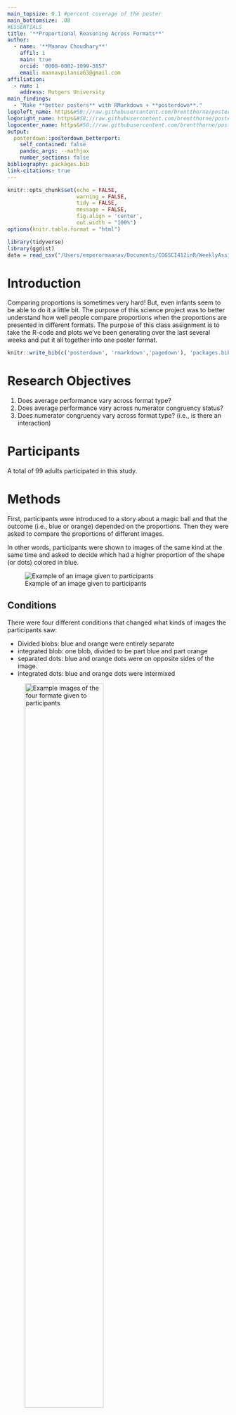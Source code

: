 ```yaml
---
main_topsize: 0.1 #percent coverage of the poster
main_bottomsize: .08
#ESSENTIALS
title: '**Proportional Reasoning Across Formats**'
author:
  - name: '**Maanav Choudhary**'
    affil: 1
    main: true
    orcid: '0000-0002-1099-3857'
    email: maanavpilania63@gmail.com
affiliation:
  - num: 1
    address: Rutgers University
main_findings:
  - "Make **better posters** with RMarkdown + **posterdown**."
logoleft_name: https&#58;//raw.githubusercontent.com/brentthorne/posterdown/master/images/betterhexlogo.png
logoright_name: https&#58;//raw.githubusercontent.com/brentthorne/posterdown/master/images/betterhexlogo.png
logocenter_name: https&#58;//raw.githubusercontent.com/brentthorne/posterdown/master/images/qr-code-black.png
output: 
  posterdown::posterdown_betterport:
    self_contained: false
    pandoc_args: --mathjax
    number_sections: false
bibliography: packages.bib
link-citations: true
---
```


```r
knitr::opts_chunk$set(echo = FALSE,
                      warning = FALSE,
                      tidy = FALSE,
                      message = FALSE,
                      fig.align = 'center',
                      out.width = "100%")
options(knitr.table.format = "html") 
```

```r
library(tidyverse)
library(ggdist)
data = read_csv("/Users/emperormaanav/Documents/COGSCI412inR/WeeklyAssignments/Assignment9/data/MFIndD_probtask.csv")
```


# Introduction

Comparing proportions is sometimes very hard! But, even infants seem to be able to do it a little bit. The purpose of this science project was to better understand how well people compare proportions when the proportions are presented in different formats. The purpose of this class assignment is to take the R-code and plots we've been generating over the last several weeks and put it all together into one poster format.  

```r
knitr::write_bib(c('posterdown', 'rmarkdown','pagedown'), 'packages.bib')
```

# Research Objectives

1. Does average performance vary across format type?
2. Does average performance vary across numerator congruency status?
3. Does numerator congruency vary across format type? (i.e., is there an interaction)

# Participants
A total of 99 adults participated in this study.

# Methods

First, participants were introduced to a story about a magic ball and that the outcome (i.e., blue or orange) depended on the proportions. Then they were asked to compare the proportions of different images.

In other words, participants were shown to images of the same kind at the same time and asked to decide which had a higher proportion of the shape (or dots) colored in blue.

![Example of an image given to participants](/Users/emperormaanav/Documents/COGSCI412inR/WeeklyAssignments/Assignment10/Choudhary_WA10_files/images_WA10/Probtask_Trial.png)

## Conditions

There were four different conditions that changed what kinds of images the participants saw:

*
Divided blobs: blue and orange were entirely separate
*
integrated blob: one blob, divided to be part blue and part orange
*
separated dots: blue and orange dots were on opposite sides of the image.
*
integrated dots: blue and orange dots were intermixed

![Example images of the four formate given to participants](/Users/emperormaanav/Documents/COGSCI412inR/WeeklyAssignments/Assignment10/Choudhary_WA10_files/images_WA10/Probtask_Formats.png){#id .class width=65% height=65%}


**_Now on to the results!_**

# Results

1. Does average performance vary across format types, ignoring all other aspects of the stimuli?
```r
data %>%
group_by(condition) %>%
summarise(value = mean(correct)) %>%
ggplot(aes(y = value, x = condition)) +
geom_point(color = "red") +
  labs(title = "Average Accuracy Across Conditions", x="Format Type", y = "Average Accuracy") +
  ylim(.5,.7)
```
This plot shows the average accuracry for all format types, showing that the integrated blobs and integrated dots both showed a higher average than the separated blobs and dots, the averages of the priors being close to each other(.01 apart) and the averages of the latter being close to each other (.003 apart)

2. How are reaction time and accuracy related?

```r
#Separate condtion by plots
data %>%
  group_by(SubID, condition) %>%
 summarise(rt = round(mean(rt)),correct= round(mean(correct),3)) %>%
  ggplot(aes(y = correct, x = rt, color = condition)) +
  geom_point() +
  labs(y = "Accuracy", x = "Reaction Time") +
  geom_smooth(se = FALSE)+
  facet_wrap(~condition)
```
This graph outlines that across all format types, as the reaction time becomes longer, accuracy rises. The lines of best fit show that in most conditions this increase drops off after a certain point. 

3. How does numerator congruency interact with format type?
```r
prop_data_mod <- data %>%
  separate(col = left_stim, into = c("left_numerator","left_other"), sep = "_") %>%
  separate(col = right_stim, into = c("right_numerator","right_other"), sep = "_") %>%
  mutate(left_proportion_value = as.integer(left_numerator)/(as.integer(left_numerator) + as.integer(left_other))) %>%
  mutate(right_proportion_value = as.integer(right_numerator)/(as.integer(right_numerator) + as.integer(right_other))) %>%
  mutate(larger_numerator = case_when(left_numerator>right_numerator ~ "left",
                                      right_numerator>left_numerator ~ "right")) %>%
  mutate(larger_proportion = case_when(left_proportion_value>right_proportion_value ~ "left",
                                      right_proportion_value>left_proportion_value ~ "right")) %>%
   mutate(num_congruent = case_when(larger_numerator == larger_proportion ~ TRUE,
                                      TRUE~FALSE))

```

```r
prop_plot_data <- prop_data_mod %>%
  group_by(SubID, condition,num_congruent) %>%
  summarise(proportion_correct = mean(correct))

prop_plot_data %>%
  ggplot(aes(y = proportion_correct, x = condition, color = num_congruent)) +
  geom_point()+
  stat_halfeye()+
  labs(title = "plot", y = "Proportion Correct", x = "Condition")

```
This graph shows that, for all conditions, when the numerators are congruent the proportion of correct responses is higher.

# Interpretation

1. Does average performance vary across format type?

The data shows that the average performance does indeed vary across format type. The data indicates that when blobs and dots are integrated, the performance is higher than when they are separated. The performance difference between blobs and dots when they are both separated or integrated is not very large (.68 and .69 for integrated and .617 and .62 for separated). The higher averages for integrated data vs separated that this data shows indicates that humans may deal better with integrated visuals than separated when gauging quantity.

2. Does average performance vary across numerator congruency status?

The average performance is higher on when the numerators are congruent then when they are not. 

3. Does numerator congruency vary across format type? (i.e., is there an interaction)



# Conclusion

1. One of the hardest parts of the assignment was interpreting how the data and graphs related to the research objectives, and trying to turn the visual information into something written and coherent. 

2. The most satisfying and enjoyable part of the assignment was figuring out how to insert the images, and playing around with the format to make it visually appealing.

# References

SKIP
